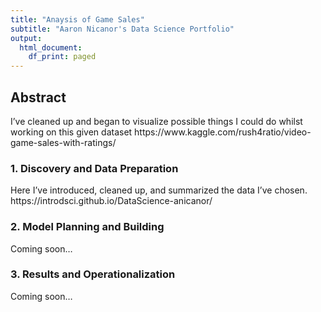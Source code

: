 ```yaml
---
title: "Anaysis of Game Sales"
subtitle: "Aaron Nicanor's Data Science Portfolio"
output:
  html_document:
    df_print: paged
---
```


## Abstract

I've cleaned up and began to visualize possible things I could do whilst working on this given dataset https://www.kaggle.com/rush4ratio/video-game-sales-with-ratings/

### 1. Discovery and Data Preparation

Here I've introduced, cleaned up, and summarized the data I've chosen. https://introdsci.github.io/DataScience-anicanor/

### 2. Model Planning and Building

Coming soon...

### 3. Results and Operationalization

Coming soon...

